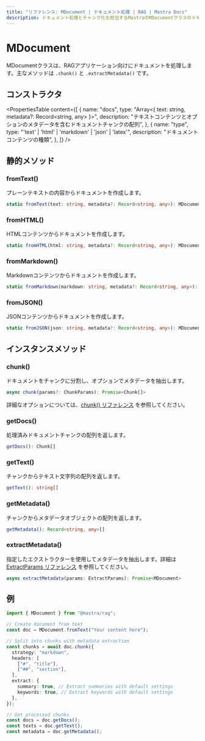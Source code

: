 ```yaml
---
title: "リファレンス: MDocument | ドキュメント処理 | RAG | Mastra Docs"
description: ドキュメント処理とチャンク化を担当するMastraのMDocumentクラスのドキュメントです。
---
```




# MDocument

MDocumentクラスは、RAGアプリケーション向けにドキュメントを処理します。主なメソッドは `.chunk()` と `.extractMetadata()` です。



## コンストラクタ

<PropertiesTable
  content={[
    {
      name: "docs",
      type: "Array<{ text: string, metadata?: Record<string, any> }>",
      description:
        "テキストコンテンツとオプションのメタデータを含むドキュメントチャンクの配列",
    },
    {
      name: "type",
      type: "'text' | 'html' | 'markdown' | 'json' | 'latex'",
      description: "ドキュメントコンテンツの種類",
    },
  ]}
/>



## 静的メソッド

### fromText()

プレーンテキストの内容からドキュメントを作成します。

```typescript
static fromText(text: string, metadata?: Record<string, any>): MDocument
```

### fromHTML()

HTMLコンテンツからドキュメントを作成します。

```typescript
static fromHTML(html: string, metadata?: Record<string, any>): MDocument
```

### fromMarkdown()

Markdownコンテンツからドキュメントを作成します。

```typescript
static fromMarkdown(markdown: string, metadata?: Record<string, any>): MDocument
```

### fromJSON()

JSONコンテンツからドキュメントを作成します。

```typescript
static fromJSON(json: string, metadata?: Record<string, any>): MDocument
```



## インスタンスメソッド

### chunk()

ドキュメントをチャンクに分割し、オプションでメタデータを抽出します。

```typescript
async chunk(params?: ChunkParams): Promise<Chunk[]>
```

詳細なオプションについては、[chunk() リファレンス](./chunk) を参照してください。

### getDocs()

処理済みドキュメントチャンクの配列を返します。

```typescript
getDocs(): Chunk[]
```

### getText()

チャンクからテキスト文字列の配列を返します。

```typescript
getText(): string[]
```

### getMetadata()

チャンクからメタデータオブジェクトの配列を返します。

```typescript
getMetadata(): Record<string, any>[]
```

### extractMetadata()

指定したエクストラクターを使用してメタデータを抽出します。詳細は [ExtractParams リファレンス](./extract-params) を参照してください。

```typescript
async extractMetadata(params: ExtractParams): Promise<MDocument>
```



## 例

```typescript
import { MDocument } from "@mastra/rag";

// Create document from text
const doc = MDocument.fromText("Your content here");

// Split into chunks with metadata extraction
const chunks = await doc.chunk({
  strategy: "markdown",
  headers: [
    ["#", "title"],
    ["##", "section"],
  ],
  extract: {
    summary: true, // Extract summaries with default settings
    keywords: true, // Extract keywords with default settings
  },
});

// Get processed chunks
const docs = doc.getDocs();
const texts = doc.getText();
const metadata = doc.getMetadata();
```
